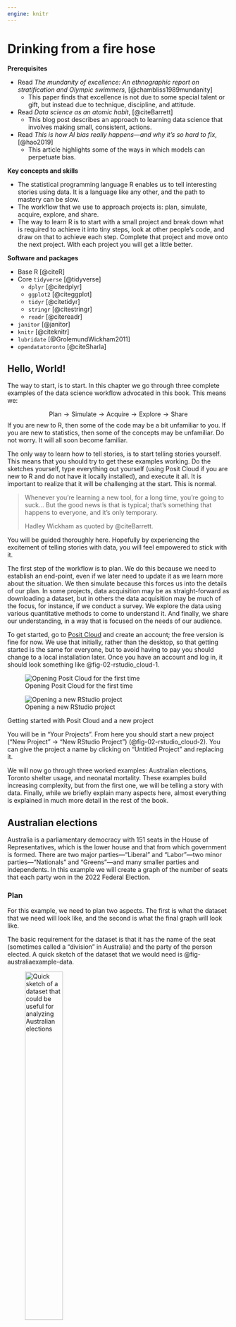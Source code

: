 ```yaml
---
engine: knitr
---
```


# Drinking from a fire hose {#sec-fire-hose}

**Prerequisites**

- Read *The mundanity of excellence: An ethnographic report on stratification and Olympic swimmers*, [@chambliss1989mundanity]
  - This paper finds that excellence is not due to some special talent or gift, but instead due to technique, discipline, and attitude.
- Read *Data science as an atomic habit*, [@citeBarrett]
  - This blog post describes an approach to learning data science that involves making small, consistent, actions.
- Read *This is how AI bias really happens---and why it's so hard to fix*, [@hao2019]
  - This article highlights some of the ways in which models can perpetuate bias.

**Key concepts and skills**

- The statistical programming language R enables us to tell interesting stories using data. It is a language like any other, and the path to mastery can be slow.
- The workflow that we use to approach projects is: plan, simulate, acquire, explore, and share.
- The way to learn R is to start with a small project and break down what is required to achieve it into tiny steps, look at other people's code, and draw on that to achieve each step. Complete that project and move onto the next project. With each project you will get a little better.

**Software and packages**

- Base R [@citeR]
- Core `tidyverse` [@tidyverse]
  - `dplyr` [@citedplyr]
  - `ggplot2` [@citeggplot]
  - `tidyr` [@citetidyr]
  - `stringr` [@citestringr]
  - `readr` [@citereadr]
- `janitor` [@janitor]
- `knitr` [@citeknitr]
- `lubridate` [@GrolemundWickham2011]
- `opendatatoronto` [@citeSharla]

## Hello, World!

The way to start, is to start. In this chapter we go through three complete examples of the data science workflow advocated in this book.\index{workflow} This means we:

$$
\mbox{Plan} \rightarrow \mbox{Simulate} \rightarrow \mbox{Acquire} \rightarrow \mbox{Explore} \rightarrow \mbox{Share}
$$
If you are new to R, then some of the code may be a bit unfamiliar to you. If you are new to statistics, then some of the concepts may be unfamiliar. Do not worry. It will all soon become familiar.

The only way to learn how to tell stories, is to start telling stories yourself. This means that you should try to get these examples working. Do the sketches yourself, type everything out yourself (using Posit Cloud if you are new to R and do not have it locally installed), and execute it all. It is important to realize that it will be challenging at the start. This is normal.

> Whenever you're learning a new tool, for a long time, you're going to suck... But the good news is that is typical; that's something that happens to everyone, and it's only temporary.
>
> Hadley Wickham as quoted by @citeBarrett.

You will be guided thoroughly here. Hopefully by experiencing the excitement of telling stories with data, you will feel empowered to stick with it.

The first step of the workflow is to plan. We do this because we need to establish an end-point, even if we later need to update it as we learn more about the situation. We then simulate because this forces us into the details of our plan. In some projects, data acquisition may be as straight-forward as downloading a dataset, but in others the data acquisition may be much of the focus, for instance, if we conduct a survey. We explore the data using various quantitative methods to come to understand it. And finally, we share our understanding, in a way that is focused on the needs of our audience.  

To get started, go to [Posit Cloud](https://posit.cloud)\index{Posit Cloud} and create an account; the free version is fine for now. We use that initially, rather than the desktop, so that getting started is the same for everyone, but to avoid having to pay you should change to a local installation later. Once you have an account and log in, it should look something like @fig-02-rstudio_cloud-1.

::: {#fig-openrstudio layout-ncol="2" layout-valign="bottom"}
![Opening Posit Cloud for the first time](figures/02-posit_cloud-1.png){#fig-02-rstudio_cloud-1}

![Opening a new RStudio project](figures/02-posit_cloud-2.png){#fig-02-rstudio_cloud-2}

Getting started with Posit Cloud and a new project
:::

You will be in "Your Projects". From here you should start a new project ("New Project" $\rightarrow$ "New RStudio Project") (@fig-02-rstudio_cloud-2). You can give the project a name by clicking on "Untitled Project" and replacing it.

We will now go through three worked examples: Australian elections, Toronto shelter usage, and neonatal mortality. These examples build increasing complexity, but from the first one, we will be telling a story with data. Finally, while we briefly explain many aspects here, almost everything is explained in much more detail in the rest of the book.

## Australian elections

Australia\index{Australia} is a parliamentary democracy with 151 seats in the House of Representatives, which is the lower house and that from which government is formed.\index{elections!Australia 2022 Federal Election} There are two major parties---"Liberal" and "Labor"---two minor parties---"Nationals" and "Greens"---and many smaller parties and independents. In this example we will create a graph of the number of seats that each party won in the 2022 Federal Election.\index{elections}

### Plan

For this example, we need to plan two aspects. The first is what the dataset that we need will look like, and the second is what the final graph will look like.

The basic requirement for the dataset is that it has the name of the seat (sometimes called a "division" in Australia) and the party of the person elected. A quick sketch of the dataset that we would need is @fig-australiaexample-data.

::: {#fig-australiaexample layout-ncol="2" layout-valign="bottom"}
![Quick sketch of a dataset that could be useful for analyzing Australian elections](figures/02-number_of_seats.png){#fig-australiaexample-data width="45%"}

![Quick sketch of a possible graph of the number of seats won by each party](figures/possible-seats.png){#fig-australiaexample-graph width="45%"}

Sketches of a dataset and graph related to an Australian election
:::

We also need to plan the graph that we are interested in. Given we want to display the number of seats that each party won, a quick sketch of what we might aim for is @fig-australiaexample-graph.

### Simulate

We now simulate some data, to bring some specificity to our sketches.

To get started, within Posit Cloud\index{Posit Cloud}, make a new Quarto\index{Quarto} document ("File" $\rightarrow$ "New File" $\rightarrow$ "Quarto document..."). Give it a title, such as "Exploring the 2022 Australian Election", add your name as author, and unclick "Use visual markdown editor" (@fig-quarto-australian-elections-clcik). Leave the other options as their default, and then click "Create".

::: {#fig-quarto-australian-elections layout-nrow=3}

![Creating a new Quarto document](figures/02-posit_cloud-3.png){#fig-quarto-australian-elections-clcik}

![Installing rmarkdown if necessary](figures/02-posit_cloud-4.png){#fig-quarto-australian-elections-wtfquarto}

![The "australian_elections.qmd" after initial setup and with a preamble](figures/02-posit_cloud-5.png){#fig-quarto-australian-elections-3}

![The "australian_elections.qmd" highlighting the green arrow to run the chunk](figures/02-posit_cloud-6.png){#fig-quarto-australian-elections-4}

![The "australian_elections.qmd" highlighting the cross to remove the messages](figures/02-posit_cloud-7.png){#fig-quarto-australian-elections-5}

![The "australian_elections.qmd" highlighting the render button](figures/02-posit_cloud-8.png){#fig-quarto-australian-elections-6}

Getting started with a Quarto document
:::


You may get a notification along the lines of "Package rmarkdown required...." (@fig-quarto-australian-elections-wtfquarto). If that happens, click "Install". For this example, we will put everything into this one Quarto document. You should save it as "australian_elections.qmd" ("File" $\rightarrow$ "Save As...").

Remove almost all the default content, and then beneath the heading material create a new R code chunk ("Code" $\rightarrow$ "Insert Chunk") and add preamble documentation that explains:

-   the purpose of the document;
-   the author and contact details;
-   when the file was written or last updated; and
-   prerequisites that the file relies on.

```r
#| eval: false
#| echo: true

#### Preamble ####
# Purpose: Read in data from the 2022 Australian Election and make
# a graph of the number of seats each party won.
# Author: Rohan Alexander
# Email: rohan.alexander@utoronto.ca
# Date: 1 January 2023
# Prerequisites: Know where to get Australian elections data.
```

In R, lines that start with "\#" are comments. This means that they are not run as code by R, but are instead designed to be read by humans. Each line of this preamble should start with a "\#". Also make it clear that this is the preamble section by surrounding that with "\####". The result should look like @fig-quarto-australian-elections-3.

After this we need to setup the workspace. This involves installing\index{packages!install} and loading any packages that will be needed. A package only needs to be installed once for each computer, but needs to be loaded each time it is to be used. In this case we are going to use the `tidyverse` and `janitor`. They will need to be installed because this is the first time they are being used, and then each will need to be loaded.

:::{.callout-note}
## Shoulders of giants

Hadley Wickham\index{Wickham, Hadley} is Chief Scientist at RStudio.\index{New Zealand} After earning a PhD in Statistics from Iowa State University in 2008 he was appointed as an assistant professor at Rice University, and became Chief Scientist at RStudio, now Posit, in 2013.\index{statistics} He developed the `tidyverse` collection of packages, and has published many books including @r4ds and @advancedr. He was awarded the COPSS Presidents' Award in 2019.\index{COPSS Presidents' Award}
:::


An example of installing the packages follows.\index{packages!install} Run this code by clicking the small green arrow associated with the R code chunk (@fig-quarto-australian-elections-4).

```r
#| eval: false
#| echo: true

#### Workspace setup ####
install.packages("tidyverse")
install.packages("janitor")
```

Now that the packages are installed, they need to be loaded. As that package installation step only needs to be done once per computer, that code can be commented out so that it is not accidentally run, or even just removed. Additionally, we can remove the message that printed when we installed the packages (@fig-quarto-australian-elections-5).

```r
#| echo: true
#| eval: true
#| warning: false
#| message: false

#### Workspace setup ####
# install.packages("tidyverse") # Could just be removed
# install.packages("janitor") # This also

library(tidyverse)
library(janitor)
```

We can render the entire document by clicking "Render" (@fig-quarto-australian-elections-6). When you do this, you may be asked to install some packages. If that happens, then you should agree to this. This will result in a HTML document.\index{Quarto!render HTML}\index{HTML!create with Quarto}

For an introduction to the packages that were just installed, each package contains a help file that provides information about them and their functions. It can be accessed by prepending a question mark to the package name and then running that code in the console. For instance `?tidyverse`.

To simulate our data,\index{simulation} we need to create a dataset with two variables: "Division" and "party", and some values for each. In the case of "Division" reasonable values would be a name of one of the 151 Australian divisions. In the case of "party" reasonable values would be one of the following five: "Liberal", "Labor", "National", "Green", or "Other". Again, this code can be run by clicking the small green arrow associated with the R code chunk.

```r
#| echo: true
#| eval: true
#| warning: false
#| message: false

simulated_data <-
  tibble(
    # Use 1 through to 151 to represent each division
    "Division" = 1:151,
    # Randomly pick an option, with replacement, 151 times
    "Party" = sample(
      x = c(
        "Liberal",
        "Labor",
        "National",
        "Green",
        "Other"
      ),
      size = 151,
      replace = TRUE
    )
  )

simulated_data
```

At a certain point, your code will not run and you will want to ask others for help.\index{help!asking for} Do not take a screenshot of a small snippet of the code and expect that someone will be able to help based on that. They, almost surely, cannot. Instead, you need to provide them with your whole script in a way that they can run. We will explain what GitHub\index{GitHub} is more completely in @sec-reproducible-workflows, but for now, if you need help, then you should naively create a GitHub Gist which will enable you to share your code in a way that is more helpful than taking a screenshot. The first step is to create an account on [GitHub](https://github.com) (@fig-githubone). Thinking about an appropriate username is important because this will become part of your professional profile. It would make sense to have a username that is professional, independent of any course, and ideally related to your real name. Then look for a "+" in the top right, and then select "New gist" (@fig-githubgistone).

::: {#fig-githubgist layout-ncol="2" layout-nrow="2" layout-valign="bottom"}
![GitHub sign-up screen](figures/github_1.png){#fig-githubone}

![New GitHub Gist](figures/githubgistone.png){#fig-githubgistone}

![Create a public GitHub Gist to share code](figures/githubgisttwo.png){#fig-githubgisttwo}

Creating a Gist to share code when asking for help
:::

From here you should add all the code to that Gist, not just the final bit that is giving an error. And give it a meaningful filename that includes ".R" at the end, for instance, "australian_elections.R". In @fig-githubgisttwo it will turn out that we have incorrect capitalization, `library(Tidyverse)` instead of `library(tidyverse)`.

Click "Create public gist". We can then share the URL to this Gist with whoever we are asking to help, explain what the problem is, and what we are trying to achieve. It will be much easier to help, because all the code is available.

### Acquire

Now we want to get the actual data. The data we need is from the Australian Electoral Commission (AEC)\index{Australia!Australian Electoral Commission}, which is the non-partisan agency that organizes Australian federal elections. We can pass a page of their website to `read_csv()` from `readr`. We do not need to explicitly load `readr` because it is part of the `tidyverse`. The `<-` or "assignment operator" is allocating the output of `read_csv()` to an object called "raw_elections_data".

::: {.content-visible when-format="pdf"}
```r
#| eval: false
#| echo: true

#### Read in the data ####
raw_elections_data <-
  read_csv(
    file =
      paste0("https://results.aec.gov.au/27966/website/Downloads/",
             "HouseMembersElectedDownload-27966.csv"),
    show_col_types = FALSE,
    skip = 1
  )

# We have read the data from the AEC website. We may like to save
# it in case something happens or they move it.
write_csv(
  x = raw_elections_data,
  file = "australian_voting.csv"
)
```
:::

::: {.content-visible unless-format="pdf"}
```r
#| eval: false
#| echo: true

#### Read in the data ####
raw_elections_data <-
  read_csv(
    file = 
      "https://results.aec.gov.au/27966/website/Downloads/HouseMembersElectedDownload-27966.csv",
    show_col_types = FALSE,
    skip = 1
  )

# We have read the data from the AEC website. We may like to save
# it in case something happens or they move it.
write_csv(
  x = raw_elections_data,
  file = "australian_voting.csv"
)
```
:::

```r
#| eval: false
#| echo: false

# INTERNAL

raw_elections_data <-
  read_csv(
    file =
      "https://results.aec.gov.au/27966/website/Downloads/HouseMembersElectedDownload-27966.csv",
    show_col_types = FALSE,
    skip = 1
  )

write_csv(
  x = raw_elections_data,
  file = here::here("inputs/data/australian_voting.csv")
)
```

```r
#| eval: true
#| echo: false
#| warning: false

raw_elections_data <-
  read_csv(
    here::here("inputs/data/australian_voting.csv"),
    show_col_types = FALSE
  )
```

We can take a quick look at the dataset using `head()` which will show the first six rows, and `tail()` which will show the last six rows.

```r
head(raw_elections_data)
tail(raw_elections_data)
```

We need to clean the data so that we can use it. We are trying to make it similar to the dataset that we thought we wanted in the planning stage. While it is fine to move away from the plan, this needs to be a deliberate, reasoned decision. After reading in the dataset that we saved, the first thing that we will do is adjust the names of the variables. We will do this using `clean_names()` from `janitor`.

```r
#| echo: false
#| eval: true

#### Basic cleaning ####
raw_elections_data <-
  read_csv(
    file = here::here("inputs/data/australian_voting.csv"),
    show_col_types = FALSE
  )
```

```r
#| echo: true
#| eval: false

#### Basic cleaning ####
raw_elections_data <-
  read_csv(
    file = "australian_voting.csv",
    show_col_types = FALSE
  )
```

```r
#| echo: true
#| eval: true

# Make the names easier to type
cleaned_elections_data <-
  clean_names(raw_elections_data)

# Have a look at the first six rows
head(cleaned_elections_data)
```

The names are faster to type because RStudio\index{R!RStudio} will auto-complete them. To do this, we begin typing the name of a variable and then use the "tab" key to complete it.

There are many variables in the dataset, and we are primarily interested in two: "division_nm", and "party_nm". We can choose certain variables of interest with `select()` from `dplyr` which we loaded as part of the `tidyverse`. The "pipe operator"\index{pipe operator}, `|>`, pushes the output of one line to be the first input of the function on the next line.

```r
#| echo: true
#| eval: true

cleaned_elections_data <-
  cleaned_elections_data |>
  select(
    division_nm,
    party_nm
  )

head(cleaned_elections_data)
```

Some of the variable names are still not obvious because they are abbreviated. We can look at the names of the columns in this dataset with `names()`. And we can change the names using `rename()` from `dplyr`.

```r
names(cleaned_elections_data)
```

```r
cleaned_elections_data <-
  cleaned_elections_data |>
  rename(
    division = division_nm,
    elected_party = party_nm
  )

head(cleaned_elections_data)
```

We could now look at the unique values in the "elected_party" column using `unique()`.

```r
cleaned_elections_data$elected_party |>
  unique()
```

As there is more detail in this than we wanted, we may want to simplify the party names to match what we simulated, using `case_match()` from `dplyr`.

```r
cleaned_elections_data <-
  cleaned_elections_data |>
  mutate(
    elected_party =
      case_match(
        elected_party,
        "Australian Labor Party" ~ "Labor",
        "Liberal National Party of Queensland" ~ "Liberal",
        "Liberal" ~ "Liberal",
        "The Nationals" ~ "Nationals",
        "The Greens" ~ "Greens",
        "Independent" ~ "Other",
        "Katter's Australian Party (KAP)" ~ "Other",
        "Centre Alliance" ~ "Other"
      )
  )

head(cleaned_elections_data)
```

Our data now matches our plan (@fig-australiaexample-data) well. For every electoral division we have the party of the person that won it.

Having now nicely cleaned the dataset, we should save it, so that we can start with that cleaned dataset in the next stage. We should make sure to save it under a new file name so we are not replacing the raw data, and so that it is easy to identify the cleaned dataset later.

```r
#| echo: true
#| eval: false

write_csv(
  x = cleaned_elections_data,
  file = "cleaned_elections_data.csv"
)
```

```r
#| echo: false
#| eval: true

write_csv(
  cleaned_elections_data,
  here::here("outputs/data/cleaned_elections_data.csv")
)
```

### Explore

We may like to explore the dataset that we created. One way to better understand a dataset is to make a graph. In particular, here we would like to build the graph that we planned in @fig-australiaexample-graph.

First, we read in the dataset that we just created.

```r
#| echo: false
#| eval: true

# Internal
cleaned_elections_data <-
  read_csv(
    file = "outputs/data/cleaned_elections_data.csv",
    show_col_types = FALSE
  )
```

```r
#| echo: true
#| eval: false

#### Read in the data ####
cleaned_elections_data <-
  read_csv(
    file = "cleaned_elections_data.csv",
    show_col_types = FALSE
  )
```

We can get a quick count of how many seats each party won using `count()` from `dplyr`.

```r
#| echo: true
#| eval: true
#| warning: false

cleaned_elections_data |>
  count(elected_party)
```

To build the graph that we are interested in, we use `ggplot2` which is part of the `tidyverse`. The key aspect of this package is that we build graphs by adding layers using "+", which we call the "add operator". In particular we will create a bar chart using `geom_bar()` from `ggplot2`.

```r
#| echo: true
#| eval: true
#| warning: false

cleaned_elections_data |>
  ggplot(aes(x = elected_party)) + # aes abbreviates "aesthetics" 
  # and enables us to specify the x-axis variable
  geom_bar()
```

This accomplishes what we set out to do. But we can make it look a bit nicer by modifying the default options and improving the labels (@fig-canadanice).

```r
#| label: fig-canadanice
#| echo: true
#| eval: true
#| warning: false
#| fig-cap: "Number of seats won, by political party, at the 2022 Australian Federal Election"

cleaned_elections_data |>
  ggplot(aes(x = elected_party)) +
  geom_bar() +
  theme_minimal() + # Make the theme neater
  labs(
    x = "Party",
    y = "Number of seats"
  ) # Make the labels more meaningful
```

### Share

To this point we have downloaded some data, cleaned it, and made a graph. We would typically need to communicate what we have done at some length. In this case, we can write a few paragraphs about what we did, why we did it, and what we found to conclude our workflow. An example follows.

> Australia is a parliamentary democracy with 151 seats in the House of Representatives, which is the house from which government is formed. There are two major parties---"Liberal" and "Labor"---two minor parties---"Nationals" and "Greens"---and many smaller parties. The 2022 Federal Election occurred on 21 May, and around 15 million votes were cast. We were interested in the number of seats that were won by each party.
>
> We downloaded the results, on a seat-specific basis, from the Australian Electoral Commission website. We cleaned and tidied the dataset using the statistical programming language R [@citeR] including the `tidyverse` [@tidyverse] and `janitor` [@janitor]. We then created a graph of the number of seats that each political party won (@fig-canadanice).
>
> We found that the Labor Party won 77 seats, followed by the Liberal Party with 48 seats. The minor parties won the following number of seats: Nationals, 10 seats and the Greens, 4 seats. Finally, there were 10 Independents elected as well as candidates from a few other parties.
>
> The distribution of seats is skewed toward the two major parties which could reflect relatively stable preferences on the part of Australian voters, or possibly inertia due to the benefits of already being a major party such a national network or funding. A better understanding of the reasons for this distribution are of interest in future work. While the dataset consists of everyone who voted, it worth noting that in Australia some are systematically excluded from voting, and it is much more difficult for some to vote than others.

One aspect to be especially concerned with is making sure that this communication is focused on the needs of the audience and telling a story. Data journalism provides some excellent examples of how analysis needs to be tailored to the audience, for instance, @biasbehindbars and @bronnerftw.


## Toronto's unhoused population

Toronto\index{Canada!Toronto unhoused population} has a large unhoused population [@torontohomeless]. Freezing winters mean it is important there are enough places in shelters. In this example we will make a table of shelter usage in 2021 to compare average use in each month. Our expectation is that there is greater usage in the colder months, for instance, December, compared with warmer months, for instance, July.

### Plan

The dataset that we are interested in would need to have the date, the shelter, and the number of beds that were occupied that night. A quick sketch of a dataset that would work is @fig-torontohomeless-data.

::: {#fig-torontohomeless layout-ncol="2"}
![Quick sketch of a dataset that could be useful for understanding shelter usage in Toronto](figures/02-shelter_sketch.png){#fig-torontohomeless-data width="50%"}

![Quick sketch of a table of the average number of beds occupied each month](figures/02-homeless_sketch.png){#fig-torontohomeless-table width="50%"}

Sketches of a dataset and table related to the unhoused population in Toronto
:::

We are interested in creating a table that has the monthly average number of beds occupied each night. The table would probably look something like @fig-torontohomeless-table.

### Simulate

The next step is to simulate some data that could resemble our dataset.\index{simulation} Simulation provides us with an opportunity to think deeply about our data generating process.

In Posit Cloud\index{Posit Cloud} make a new Quarto\index{Quarto} document, save it, and make a new R code chunk and add preamble documentation. Then install and/or load the packages that are needed. We will again use the `tidyverse`, and `janitor`. As those were installed earlier, they do not need to be installed again. In this example we will also use `lubridate`, which is part of the `tidyverse` and so it does not need to be installed independently. We will also use `opendatatoronto`, and `knitr` and these will need to be installed.

```r
#| eval: false
#| echo: true

#### Preamble ####
# Purpose: Get data on 2021 shelter usage and make table
# Author: Rohan Alexander
# Email: rohan.alexander@utoronto.ca
# Date: 1 July 2022
# Prerequisites: -

#### Workspace setup ####
install.packages("opendatatoronto")
install.packages("lubridate")
install.packages("knitr")

library(knitr)
library(janitor)
library(lubridate)
library(opendatatoronto)
library(tidyverse)
```

```r
#| echo: false
#| eval: true
#| warning: false
#| message: false

library(knitr)
library(janitor)
library(lubridate)
library(opendatatoronto)
library(tidyverse)
```

To add a bit more detail to the earlier example, packages contain code that other people have written. There are a few common ones that you will see regularly, especially the `tidyverse`. To use a package, we must first install it and then we need to load it. A package only needs to be installed once per computer but must be loaded every time. This means the packages that we installed earlier do not need to be reinstalled here.

::: callout-note
## Shoulders of giants

Dr Robert Gentleman\index{Gentleman, Robert} is a co-creator of R. After earning a PhD in Statistics from the University of Washington in 1988, he moved to the University of Auckland.\index{statistics}\index{New Zealand} He then went onto various roles including at 23andMe and is now the Executive Director of the Center for Computational Biomedicine at Harvard Medical School.
:::

::: callout-note
## Shoulders of giants

Dr Ross Ihaka\index{Ihaka, Ross} is a co-creator of R. He earned a PhD in Statistics from the University of California, Berkeley, in 1985, writing a dissertation titled "Ruaumoko", which is the Māori god of earthquakes.\index{statistics}\index{Berkeley} He then moved to the University of Auckland where he remained for his entire career. He was awarded the Pickering Medal in 2008 by the Royal Society of New Zealand Te Apārangi.\index{New Zealand}
:::

Given that people donate their time to make R and the packages that we use, it is important to cite them. To get the information that is needed, we use `citation()`.\index{citation!R} When run without any arguments, that provides the citation information for R itself, and when run with an argument that is the name of a package, it provides the citation information for that package.\index{packages!cite}\index{citation!R packages}

```r
citation() # Get the citation information for R
citation("ggplot2") # Get citation information for a package
```

Turning to the simulation, we need three variables: "date", "shelter", and "occupancy". This example will build on the earlier one by adding a seed using `set.seed()`.\index{random seed} A seed enables us to always generate the same random data whenever we run the same code. Any integer can be used as the seed. In this case the seed will be 853. If you use that as your seed, then you should get the same random numbers as in this example. If you use a different seed, then you should expect different random numbers. Finally, we use `rep()` to repeat something a certain number of times. For instance, we repeat "Shelter 1" 365 times which accounts for about a year.\index{distribution!Poisson}

```r
#| echo: true
#| eval: true
#| warning: false
#| message: false

#### Simulate ####
set.seed(853)

simulated_occupancy_data <-
  tibble(
    date = rep(x = as.Date("2021-01-01") + c(0:364), times = 3),
    # Based on Eddelbuettel: https://stackoverflow.com/a/21502386
    shelter = c(
      rep(x = "Shelter 1", times = 365),
      rep(x = "Shelter 2", times = 365),
      rep(x = "Shelter 3", times = 365)
    ),
    number_occupied =
      rpois(
        n = 365 * 3,
        lambda = 30
      ) # Draw 1,095 times from the Poisson distribution
  )

head(simulated_occupancy_data)
```

In this simulation we first create a list of all the dates in 2021. We repeat that list three times. We assume data for three shelters for every day of the year. To simulate the number of beds that are occupied each night, we draw from a Poisson distribution\index{distribution!Poisson}, assuming a mean number of 30 beds occupied per shelter, although this is just an arbitrary choice. By way of background, a Poisson distribution is often used when we have count data, and we return to it in @sec-its-just-a-generalized-linear-model.

### Acquire

We use data made available about Toronto shelter usage by the City of Toronto. Shelter usage is measured by a count made each night at 4 a.m. of the number of occupied beds. To access the data, we use `opendatatoronto` and then save our own copy.

::: {.content-visible when-format="pdf"}
```r
#| eval: false
#| echo: true

#### Acquire ####
toronto_shelters <-
  # Each package is associated with a unique id found in the "For 
  # Developers" tab of the relevant page from Open Data Toronto
  list_package_resources("21c83b32-d5a8-4106-a54f-010dbe49f6f2") |>
  # Within that package, we are interested in the 2021 dataset
  filter(name == 
    "daily-shelter-overnight-service-occupancy-capacity-2021") |>
  # Having reduced the dataset to one row we can get the resource
  get_resource()

write_csv(
  x = toronto_shelters,
  file = "toronto_shelters.csv"
)

head(toronto_shelters)
```
:::

::: {.content-visible unless-format="pdf"}
```r
#| eval: false
#| echo: true

#### Acquire ####
toronto_shelters <-
  # Each package is associated with a unique id  found in the "For 
  # Developers" tab of the relevant page from Open Data Toronto
  # https://open.toronto.ca/dataset/daily-shelter-overnight-service-occupancy-capacity/
  list_package_resources("21c83b32-d5a8-4106-a54f-010dbe49f6f2") |>
  # Within that package, we are interested in the 2021 dataset
  filter(name == 
    "daily-shelter-overnight-service-occupancy-capacity-2021") |>
  # Having reduced the dataset to one row we can get the resource
  get_resource()

write_csv(
  x = toronto_shelters,
  file = "toronto_shelters.csv"
)

head(toronto_shelters)
```
:::

```r
#| eval: false
#| echo: false
#| warning: false

write_csv(
  x = toronto_shelters,
  file = here::here("inputs/data/toronto_shelters.csv")
)
```

```r
#| eval: true
#| echo: false
#| warning: false

toronto_shelters <-
  read_csv(
    here::here("inputs/data/toronto_shelters.csv"),
    show_col_types = FALSE
  )
```

::: {.content-visible unless-format="pdf"}
```r
#| eval: true
#| echo: true
#| warning: false

head(toronto_shelters)
```
:::

Not much needs to be done to this to make it similar to the dataset that we were interested in (@fig-torontohomeless-data). We need to change the names to make them easier to type using `clean_names()`, and reduce the columns to only those that are relevant using `select()`.

```r
toronto_shelters_clean <-
  clean_names(toronto_shelters) |>
  select(occupancy_date, id, occupied_beds)

head(toronto_shelters_clean)
```

All that remains is to save the cleaned dataset.

```r
#| eval: false
#| echo: true
#| warning: false

write_csv(
  x = toronto_shelters_clean,
  file = "cleaned_toronto_shelters.csv"
)
```

```r
#| eval: true
#| echo: false
#| warning: false

write_csv(
  x = toronto_shelters_clean,
  file = here::here("outputs/data/cleaned_toronto_shelters.csv")
)
```

### Explore

First, we load the dataset that we just created.

```r
#| echo: false
#| eval: true

toronto_shelters_clean <-
  read_csv(
    "outputs/data/cleaned_toronto_shelters.csv",
    show_col_types = FALSE
  )
```

```r
#| echo: true
#| eval: false

#### Explore ####
toronto_shelters_clean <-
  read_csv(
    "cleaned_toronto_shelters.csv",
    show_col_types = FALSE
  )
```

The dataset contains daily records for each shelter. We are interested in understanding average usage for each month. To do this, we need to add a month column, which we do using `month()` from `lubridate`. By default, `month()` provides the number of the month, and so we include two arguments "label" and "abbr" to get the full name of the month. We remove rows that do not have any data for the number of beds using `drop_na()` from `tidyr`, which is part of the `tidyverse`. We will do this here unthinkingly just because our focus is on getting started, but this is an important decision that we talk more about in @sec-farm-data and would normally require extensive justification. And we then create a summary statistic on the basis of monthly groups, using `summarise()` from `dplyr`. We use `kable()` from `knitr` to create a table.

```r
toronto_shelters_clean |>
  mutate(occupancy_month = month(
    occupancy_date,
    label = TRUE,
    abbr = FALSE
  )) |>
  drop_na(occupied_beds) |> # We only want rows that have data
  summarise(number_occupied = mean(occupied_beds),
            .by = occupancy_month) |>
  kable()
```

As with before, this looks fine, and achieves what we set out to do. But we can make some tweaks to the defaults to make it look even better (@tbl-homelessoccupancy). We can add a caption, make the column names easier to read, and only show an appropriate number of decimal places.

```r
#| label: tbl-homelessoccupancy
#| tbl-cap: "Shelter usage in Toronto in 2021"

toronto_shelters_clean |>
  mutate(occupancy_month = month(
    occupancy_date,
    label = TRUE,
    abbr = FALSE
  )) |>
  drop_na(occupied_beds) |>
  summarise(number_occupied = mean(occupied_beds),
            .by = occupancy_month) |>
  kable(
    col.names = c(
      "Month",
      "Average daily number of occupied beds"
    ),
    digits = 1
  )
```

### Share

We need to write a few brief paragraphs about what we did, why we did it, and what we found to sum up our work. An example follows.

> Toronto has a large unhoused population. Freezing winters mean it is critical there are enough places in shelters. We are interested to understand how usage of shelters changes in colder months, compared with warmer months.
>
> We use data provided by the City of Toronto about Toronto shelter bed occupancy. Specifically, at 4 a.m. each night a count is made of the occupied beds. We are interested in averaging this over the month. We cleaned, tidied, and analyzed the dataset using the statistical programming language R [@citeR] as well as the `tidyverse` [@Wickham2017], `janitor` [@janitor], `opendatatoronto` [@citeSharla], `lubridate` [@GrolemundWickham2011], and `knitr` [@citeknitr]. We then made a table of the average number of occupied beds each night for each month (@tbl-homelessoccupancy).
>
> We found that the daily average number of occupied beds was higher in December 2021 than July 2021, with 34 occupied beds in December, compared with 30 in July (@tbl-homelessoccupancy). More generally, there was a steady increase in the daily average number of occupied beds between July and December, with a slight overall increase each month.
>
> The dataset is on the basis of shelters, and so our results may be skewed by changes that are specific to especially large or small shelters. It may be that specific shelters are particularly attractive in colder months. Additionally, we were concerned with counts of the number of occupied beds, but if the supply of beds changes over the season, then an additional statistic of interest would be proportion occupied.

Although this example is only a few paragraphs, it could be reduced to form an abstract, or increased to form a full report, for instance, by expanding each paragraph into a section. The first paragraph is a general overview, the second focuses on the data, the third on the results, and the fourth is a discussion. Following the example of @hao2019, that fourth paragraph is a good place to consider areas in which bias may have crept in.

## Neonatal mortality

Neonatal mortality\index{neonatal mortality} refers to a death that occurs within the first month of life, and in particular, the neonatal mortality rate (NMR) is the number of neonatal deaths per 1,000 live births [@unigme]. The Third Sustainable Development Goal (SDG)\index{Sustainable Development Goal} calls for a reduction in NMR to 12. In this example we will create a graph of the estimated NMR for the past 50 years for: Argentina\index{Argentina}, Australia\index{Australia}, Canada\index{Canada}, and Kenya\index{Kenya}.

### Plan

For this example, we need to think about what our dataset should look like, and what the graph should look like.

The dataset needs to have variables that specify the country and the year. It also needs to have a variable with the NMR estimate for that year for that country. Roughly, it should look like @fig-nmrexample-data.

::: {#fig-nmrexample layout-ncol="2"}
![Quick sketch of a potentially useful NMR dataset](figures/02-nmr_dataset_sketch.png){#fig-nmrexample-data}

![Quick sketch of a graph of NMR by country over time](figures/IMG_1813.png){#fig-nmrexample-graph}

Sketches of a dataset and graph related to the neonatal mortality rate (NMR)
:::

We are interested to make a graph with year on the x-axis and estimated NMR on the y-axis. Each country should have its own series. A quick sketch of what we are looking for is @fig-nmrexample-graph.

### Simulate

We would like to simulate some data that aligns with our plan. In this case we will need three columns: country, year, and NMR.\index{simulation}

Within Posit Cloud\index{Posit Cloud}, make a new Quarto document\index{Quarto} and save it. Add preamble documentation and set up the workspace. We will use the `tidyverse`, `janitor`, and `lubridate`.

```r
#| eval: false
#| echo: true

#### Preamble ####
# Purpose: Obtain and prepare data about neonatal mortality for four
# countries for the past fifty years and create a graph.
# Author: Rohan Alexander
# Email: rohan.alexander@utoronto.ca
# Date: 1 July 2022
# Prerequisites: -

#### Workspace setup ####
library(janitor)
library(lubridate)
library(tidyverse)
```

```r
#| echo: false
#| eval: true
#| warning: false
#| message: false

library(janitor)
library(lubridate)
library(tidyverse)
```

The code contained in packages can change from time to time as the authors update it and release new versions. We can see which version of a package we are using with `packageVersion()`. For instance, we are using version 2.0.0 of the `tidyverse` and version 2.2.0 of `janitor`.

```r
packageVersion("tidyverse")
packageVersion("janitor")
```

To update the version of all of the packages that we have installed, we use `update.packages()`.\index{packages!update} We can use `tidyverse_update()` to just install the `tidyverse` packages.

```r
#| echo: true
#| eval: false
#| warning: false
#| message: false

update.packages()
```

This does not need to be run, say, every day, but from time to time it is worth updating packages. While many packages take care to ensure backward compatibility, at a certain point this does not become possible. Be aware that updating packages can result in old code needing to be rewritten. This is not a big deal when you are getting started and in any case there are tools aimed at loading particular versions to help reproducibility\index{reproducibility} which we cover in @sec-reproducible-workflows.

Returning to the simulation, we repeat the name of each country 50 times with `rep()`, and enable the passing of 50 years. Finally, we draw from the uniform distribution with `runif()` to simulate an estimated NMR value for that year for that country.\index{distribution!uniform}

```r
#| echo: true
#| eval: true
#| warning: false
#| message: false

#### Simulate data ####
set.seed(853)

simulated_nmr_data <-
  tibble(
    country =
      c(
        rep("Argentina", 50),
        rep("Australia", 50),
        rep("Canada", 50),
        rep("Kenya", 50)
      ),
    year =
      rep(c(1971:2020), 4),
    nmr =
      runif(
        n = 200,
        min = 0,
        max = 100
      )
  )

head(simulated_nmr_data)
```

While this simulation works, it would be time consuming and error prone if we decided that instead of 50 years, we were interested in simulating, say, 60 years. One way to improve this code is to replace all instances of 50 with a variable.\index{simulation}\index{distribution!uniform}

```r
#| echo: true
#| eval: true
#| warning: false
#| message: false

#### Simulate data ####
set.seed(853)

number_of_years <- 50

simulated_nmr_data <-
  tibble(
    country =
      c(
        rep("Argentina", number_of_years),
        rep("Australia", number_of_years),
        rep("Canada", number_of_years),
        rep("Kenya", number_of_years)
      ),
    year =
      rep(c(1:number_of_years + 1970), 4),
    nmr =
      runif(
        n = number_of_years * 4,
        min = 0,
        max = 100
      )
  )

head(simulated_nmr_data)
```

The result will be the same, but now if we want to change from 50 to 60 years, we only have to make the change in one place.

We can have confidence in this simulated dataset because it is relatively straight forward, and we wrote the code for it.\index{confidence!establishing} But when we turn to the real dataset, it is more difficult to be sure that it is what it claims to be. Even if we trust the data, it is important that we can share that confidence with others. One way forward is to establish some checks that prove our data are as they should be. For instance, we expect:\index{testing}

1.  That "country" is exclusively one of these four: "Argentina", "Australia", "Canada", or "Kenya".
2.  Conversely, "country" contains all those four countries.
3.  That "year" is no smaller than 1971 and no larger than 2020, and is an integer, not a letter or a number with decimal places.
4.  That "nmr" is a value somewhere between 0 and 1,000, and is a number.

We can write a series of tests based on these features, that we expect the dataset to pass.

```r
#| echo: true
#| eval: false

simulated_nmr_data$country |>
  unique() == c(
  "Argentina",
  "Australia",
  "Canada",
  "Kenya"
)

simulated_nmr_data$country |>
  unique() |>
  length() == 4

simulated_nmr_data$year |> min() == 1971

simulated_nmr_data$year |> max() == 2020

simulated_nmr_data$nmr |> min() >= 0

simulated_nmr_data$nmr |> max() <= 1000

simulated_nmr_data$nmr |> class() == "numeric"
```

Having passed these tests, we can have confidence in the simulated dataset.\index{confidence!establishing} More importantly, we can apply these tests to the real dataset. This enables us to have greater confidence in that dataset and to share that confidence with others.

### Acquire

The UN Inter-agency Group for Child Mortality Estimation (IGME)\index{UN Inter-agency Group for Child Mortality Estimation} [provides](https://childmortality.org/) estimates of the NMR that we can download and save.

::: {.content-visible when-format="pdf"}
```r
#| eval: false
#| echo: true
#| warning: false

#### Acquire data ####
raw_igme_data <-
  read_csv(
    file =
      paste0("https://childmortality.org/",
             "wp-content/uploads/2021/09/UNIGME-2021.csv"),
    show_col_types = FALSE
  )

write_csv(
  x = raw_igme_data,
  file = "igme.csv"
)
```
:::

::: {.content-visible unless-format="pdf"}
```r
#| eval: false
#| echo: true
#| warning: false

#### Acquire data ####
raw_igme_data <-
  read_csv(
    file =
      "https://childmortality.org/wp-content/uploads/2021/09/UNIGME-2021.csv",
    show_col_types = FALSE
  )

write_csv(
  x = raw_igme_data,
  file = "igme.csv"
)
```
:::

```r
#| eval: false
#| echo: false
#| warning: false

# INTERNAL

raw_igme_data <-
  read_csv(
    file =
      "https://childmortality.org/wp-content/uploads/2021/09/UNIGME-2021.csv",
    show_col_types = FALSE
  )

arrow::write_parquet(
  x = raw_igme_data,
  sink = "inputs/data/igme.parquet"
)
```



```r
#| eval: true
#| echo: false
#| warning: false

raw_igme_data <- 
  arrow::read_parquet(
    file = "inputs/data/igme.parquet"
)
```

With established data, such as this, it can be useful to read supporting material about the data. In this case, a codebook\index{data!codebook} is available [here](https://childmortality.org/wp-content/uploads/2021/03/CME-Info_codebook_for_downloads.xlsx). After this we can take a quick look at the dataset to get a better sense of it. We might be interested in what the dataset seems to look like (using `head()` and `tail()`), and what the names of the columns are (using `names()`).

::: {.content-visible unless-format="pdf"}
```r
#| eval: true
#| echo: true
#| warning: false

head(raw_igme_data)
```
:::

```r
names(raw_igme_data)
```

We would like to clean up the names and only keep the rows and columns that we are interested in. Based on our plan, we are interested in rows where "Sex" is "Total", "Series Name" is "UN IGME estimate", "Geographic area" is one of "Argentina", "Australia", "Canada", and "Kenya", and the "Indicator" is "Neonatal mortality rate". After this we are interested in just a few columns: "geographic_area", "time_period", and "obs_value".

```r
#| echo: true
#| eval: true

cleaned_igme_data <-
  clean_names(raw_igme_data) |>
  filter(
    sex == "Total",
    series_name == "UN IGME estimate",
    geographic_area %in%
      c("Argentina", "Australia", "Canada", "Kenya"),
    indicator == "Neonatal mortality rate"
  ) |>
  select(
    geographic_area,
    time_period,
    obs_value
  )

head(cleaned_igme_data)
```

Finally, we need to fix two other aspects: the class of "time_period" is character when we need it to be a year, and the name of "obs_value" should be "nmr" to be more informative.

```r
cleaned_igme_data <-
  cleaned_igme_data |>
  mutate(
    time_period = str_remove(time_period, "-06"),
    time_period = as.integer(time_period)
  ) |>
  filter(time_period >= 1971) |>
  rename(
    nmr = obs_value,
    year = time_period,
    country = geographic_area
  )

head(cleaned_igme_data)
```

Finally, we can check that our dataset passes the tests that we developed based on the simulated dataset.

```r
cleaned_igme_data$country |>
  unique() == c(
  "Argentina",
  "Australia",
  "Canada",
  "Kenya"
)

cleaned_igme_data$country |>
  unique() |>
  length() == 4

cleaned_igme_data$year |> min() == 1971

cleaned_igme_data$year |> max() == 2020

cleaned_igme_data$nmr |> min() >= 0

cleaned_igme_data$nmr |> max() <= 1000

cleaned_igme_data$nmr |> class() == "numeric"
```

All that remains is to save the nicely cleaned dataset.

```r
#| eval: false
#| echo: true
#| warning: false

write_csv(
  x = cleaned_igme_data,
  file = "cleaned_igme_data.csv"
)
```

```r
#| eval: true
#| echo: false
#| warning: false

write_csv(
  x = cleaned_igme_data,
  file = here::here("outputs/data/cleaned_igme_data.csv")
)
```

### Explore

We would like to make a graph of estimated NMR using the cleaned dataset. First, we read in the dataset.

```r
#| echo: false
#| eval: true

cleaned_igme_data <-
  read_csv(
    "outputs/data/cleaned_igme_data.csv",
    show_col_types = FALSE
  )
```

```r
#| echo: true
#| eval: false

#### Explore ####
cleaned_igme_data <-
  read_csv(
    file = "cleaned_igme_data.csv",
    show_col_types = FALSE
  )
```

We can now make a graph of how NMR has changed over time and the differences between countries (@fig-nmrgraph).

```r
#| label: fig-nmrgraph
#| echo: true
#| eval: true
#| warning: false
#| fig-cap: "Neonatal Mortality Rate (NMR), for Argentina, Australia, Canada, and Kenya (1971-2020)"

cleaned_igme_data |>
  ggplot(aes(x = year, y = nmr, color = country)) +
  geom_point() +
  theme_minimal() +
  labs(
    x = "Year",
    y = "Neonatal Mortality Rate (NMR)",
    color = "Country"
  ) +
  scale_color_brewer(palette = "Set1")
```

### Share

To this point we downloaded some data, cleaned it, wrote some tests, and made a graph. We would typically need to communicate what we have done at some length. In this case, we will write a few paragraphs about what we did, why we did it, and what we found.

> Neonatal mortality refers to a death that occurs within the first month of life. In particular, the neonatal mortality rate (NMR) is the number of neonatal deaths per 1,000 live births. We obtain estimates for NMR for four countries---Argentina, Australia, Canada, and Kenya---over the past 50 years.
>
> The UN Inter-agency Group for Child Mortality Estimation (IGME) provides estimates of the NMR at the website: https://childmortality.org/. We downloaded their estimates then cleaned and tidied the dataset using the statistical programming language R [@citeR].
>
> We found considerable change in the estimated NMR over time and between the four countries of interest (@fig-nmrgraph). We found that the 1970s tended to be associated with reductions in the estimated NMR. Australia and Canada were estimated to have a low NMR at that point and remained there through 2020, with further slight reductions. The estimates for Argentina and Kenya continued to have substantial reductions through 2020.
>
> Our results suggest considerable improvements in estimated NMR over time. But it is worth emphasizing that estimates of the NMR are based on a statistical model and underlying data. The double burden\index{data!double burden} of data is that often high-quality data are less easily available for groups, in this case countries, with worse outcomes. Our conclusions are subject to the model that underpins the estimates and the quality of the underlying data, and we did not independently verify either of these.

## Concluding remarks

We have covered a lot of ground in this chapter, and it is normal to have not followed it all. The best way to proceed is to go through each of the three case studies in your own time. Type all the code out yourself, rather than copy-pasting, and run it bit by bit, even if you do not entirely understand what it is doing. Then try to add your own comments to it.

It is also the case that it is not necessary to fully understand everything in this chapter at this point. Some students find it best to continue going through the next few chapters of this book, and return to this one from time to time.

## Exercises

### Scales {.unnumbered}

1.  *(Plan)* Consider the following scenario: *Every day for a year a person records whether they donated \$1, \$2, or \$3, to an unhoused person that they pass as they leave their apartment building.* Please sketch what that dataset could look like, and then sketch a graph that you could build to show all observations.
2.  *(Simulate I)* Please further consider the scenario described. Which of the following could be used to simulate the situation (select all that apply)?
    a.  `runif(n = 365, min = 1, max = 3) |> floor()`
    b.  `runif(n = 365, min = 1, max = 4) |> floor()`
    c.  `sample(x = 1:3, size = 365, replace = TRUE)`
    d.  `sample(x = 1:3, size = 365, replace = FALSE)`
3.  *(Simulate II)* Please write three unit tests based on this simulation.
4.  *(Acquire)* Please identify one possible source of actual data about the amount of money that is donated to charity in a country that you are interested in.
5.  *(Explore)* Assume that `ggplot2` is loaded and the dataset "donations" has the column "amount". Which of the following would result in a bar chart (pick one)?
    a.  `donations |> geom_bar(aes(x = amount)) + ggplot()`
    b.  `amount |> geom_bar(aes(x = donations)) + ggplot()`
    c.  `donations |> ggplot(aes(x = amount)) + geom_bar()`
    d.  `amount |> ggplot(aes(x = donations)) + geom_bar()`
6.  *(Communicate)* Please write two paragraphs as if you had gathered data from that source, and had built a graph. The exact details contained in the paragraphs do not have to be factual (i.e. you do not actually have to get the data nor create the graphs).

### Questions {.unnumbered}

1.  Following @citeBarrett, please write a stack of four or five atomic habits, related to learning data science, that you could implement this week.
2.  What is not one of the four challenges for mitigating bias mentioned in @hao2019 (pick one)?
    a.  Unknown unknowns.
    b.  Imperfect processes.
    c.  The definitions of fairness.
    d.  Lack of social context.
    e.  Disinterest given profit considerations.
3.  How does @chambliss1989mundanity define "excellence" (pick one)?
    a.  Prolonged performance at world-class level.
    b.  All Olympic medal winners.
    c.  Consistent superiority of performance.
    d.  All national-level athletes.
4.  Think about the following quote from @chambliss1989mundanity [p.81] and list three small skills or activities that could help you achieve excellence in data science.

> Excellence is mundane. Superlative performance is really a confluence of dozens of small skills or activities, each one learned or stumbled upon, which have been carefully drilled into habit and then are fitted together in a synthesized whole. There is nothing extraordinary or super-human in any one of those actions; only the fact that they are done consistently and correctly, and all together, produce excellence.

5. What is the first sentence in the help file for the `tidyverse` that you get by running `?tidyverse`?
6.  Which of the following are arguments for `read_csv()` from `readr` (select all that apply)? (Hint: You can access the help for the function with `?read_csv()`.) a."all_cols"
    b.  "file"
    c.  "show_col_types"
    d.  "number"
7.  We used `rpois()` and `runif()` to draw from the Poisson and Uniform distributions, respectively. Which of the following can be used to draw from the Normal and Binomial distributions (select all that apply)?
    a.  `rnormal()` and `rbinom()`
    b.  `rnorm()` and `rbinomial()`
    c.  `rnormal()` and `rbinomial()`
    d.  `rnorm()` and `rbinom()`
8.  We used `rpois()` and `runif()` to draw from the Poisson and Uniform distributions, respectively. Which of the following can be used to draw from the Exponential and Cauchy distributions (pick one)?
    a.  `rexp()` and `rcau()`
    b.  `rexpon()` and `rcauchy()`
    c.  `rexp()` and `rcauchy()`
    d.  `rexpon()` and `rcau()`
9. What is the result of `sample(x = letters, size = 2)` when the seed is set to "853"? What about when the seed is set to "1234" (pick one)?
    a.  '"i" "q"' and '"p" "v"'
    b.  '"e" "l"' and '"e" "r"'
    c.  '"i" "q"' and '"e" "r"'
    d.  '"e" "l"' and '"p" "v"'
10. Which function provides the recommended citation to cite R (pick one)?
    a. `cite("R")`.
    b. `cite()`.
    c. `citation("R")`.
    d.  `citation()`.
11. How do we get the citation information for `opendatatoronto` (pick one)?
    a.  `cite()`
    b.  `citation()`
    c.  `cite("opendatatoronto")`
    d.  `citation("opendatatoronto")`
12. Which function is used to update packages (pick one)?
    a.  `update.packages()`
    b.  `upgrade.packages()`
    c.  `revise.packages()`
    d.  `renovate.packages()`
13. What are some features that we might typically expect of a column that claimed to be a year (select all that apply)?
    a.  The class is "character".
    b.  There are no negative numbers.
    c.  There are letters in the column.
    d.  Each entry has four digits.
14. Please consider the following code, add a small mistake to it, and then create a GitHub Gist that contains all of the code, and submit the URL.

```r
#| eval: false
#| echo: true

midwest |>
  ggplot(aes(x = poptotal, y = popdensity, color = state)) +
  geom_point() +
  scale_x_log10() +
  scale_y_log10()
```
15. Why do we simulate a dataset (write at least three dot points)?

### Tutorial {.unnumbered}

The purpose of this tutorial is to provide an opportunity to do a small self-contained project. We will redo the Australian Elections worked example, but for Canada.

Canada is a parliamentary democracy with 338 seats in the House of Commons, which is the lower house and that from which government is formed. There are two major parties---"Liberal" and "Conservative"---three minor parties---"Bloc Québécois", "New Democratic", and "Green"---and many smaller parties and independents. In this example we will create a graph of the number of seats that each party won in the 2021 Federal Election.

Begin by planning what the dataset that we need will look like, and what the final graph will look like. The basic requirement for the dataset is that it has the name of the seat (sometimes called a "riding" in Canada) and the party of the person elected.

Please do a quick sketch of the dataset that we would need. And then do a quick sketch of a graph that we might be interested in.

Then put together a Quarto document that simulates some data. Add preamble documentation, then load the packages that are needed: `tidyverse`, and `janitor`. Add numbers for the riding, then use `sample()` to randomly choose one of six options, with replacement, 338 times.

Next we need to get the actual data, from Elections Canada, and the file that we need to download is [here](https://www.elections.ca/res/rep/off/ovr2021app/53/data_donnees/table_tableau11.csv).

Clean the names, and then select the two columns that are of interest: "electoral_district_name_nom_de_circonscription", and "elected_candidate_candidat_elu". Finally, rename the columns to remove the French and simplify the names.

The column that we need is about the elected candidates. That has the surname of the elected candidate, followed by a comma, followed by their first name, followed by a space, followed by the name of the party in both English and French, separated by a slash. Break-up this column into its pieces using `separate()` from `tidyr` and then use `select()` to just keep party information.

```r
#| eval: false
#| echo: true

cleaned_elections_data <-
  cleaned_elections_data |>
  separate(
    col = elected_candidate,
    into = c("Other", "party"),
    sep = "/"
  ) |>
  select(-Other)
```

Then recode the party names from French to English to match what we simulated.

At this point we can make a nice graph of the number of ridings won by each party in the 2019 Canadian Federal Election.
